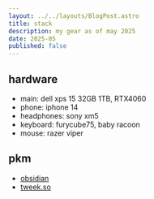 ```yaml
---
layout: ../../layouts/BlogPost.astro
title: stack
description: my gear as of may 2025
date: 2025-05
published: false
---
```


## hardware
- main: dell xps 15 32GB 1TB, RTX4060
- phone: iphone 14
- headphones: sony xm5
- keyboard: furycube75, baby racoon
- mouse: razer viper

## pkm
- [obsidian](https://obsidian.md/)
- [tweek.so](https://tweek.so)

